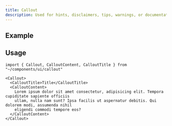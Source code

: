 ```yaml
---
title: Callout
description: Used for hints, disclaimers, tips, warnings, or documentation needs.
---
```



## Example

<CalloutDemo />

## Usage

```tsx
import { Callout, CalloutContent, CalloutTitle } from "~/components/ui/callout"
```

```tsx
<Callout>
  <CalloutTitle>Title</CalloutTitle>
  <CalloutContent>
    Lorem ipsum dolor sit amet consectetur, adipisicing elit. Tempora cupiditate sapiente officiis
    ullam, nulla nam sunt? Ipsa facilis ut aspernatur debitis. Qui dolorem modi, assumenda nihil
    eligendi commodi tempore eos?
  </CalloutContent>
</Callout>
```
